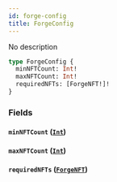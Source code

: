 ```yaml
---
id: forge-config
title: ForgeConfig
---
```



No description

```graphql
type ForgeConfig {
  minNFTCount: Int!
  maxNFTCount: Int!
  requiredNFTs: [ForgeNFT!]!
}
```


### Fields

#### `minNFTCount` ([`Int`](../../references/scalars/int))




#### `maxNFTCount` ([`Int`](../../references/scalars/int))




#### `requiredNFTs` ([`ForgeNFT`](../../references/objects/forge-nft))






